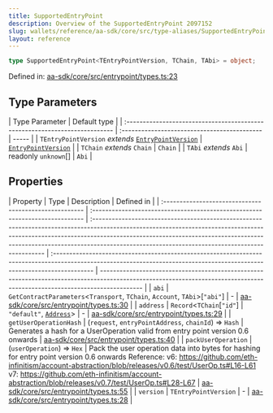 ```yaml
---
title: SupportedEntryPoint
description: Overview of the SupportedEntryPoint 2097152
slug: wallets/reference/aa-sdk/core/src/type-aliases/SupportedEntryPoint
layout: reference
---
```


```ts
type SupportedEntryPoint<TEntryPointVersion, TChain, TAbi> = object;
```

Defined in: [aa-sdk/core/src/entrypoint/types.ts:23](https://github.com/alchemyplatform/aa-sdk/blob/923a52171f7246172caf350853843e6680197da9/aa-sdk/core/src/entrypoint/types.ts#L23)

## Type Parameters

| Type Parameter                                                              | Default type                                 |
| :-------------------------------------------------------------------------- | :------------------------------------------- | ----- |
| `TEntryPointVersion` _extends_ [`EntryPointVersion`](EntryPointVersion.mdx) | [`EntryPointVersion`](EntryPointVersion.mdx) |
| `TChain` _extends_ `Chain`                                                  | `Chain`                                      |
| `TAbi` _extends_ `Abi`                                                      | readonly `unknown`\[]                        | `Abi` |

## Properties

| Property                                               | Type                                                                         | Description                                                                                                                                                                                                                                                                                                | Defined in                                                                                                                                                                |
| :----------------------------------------------------- | :--------------------------------------------------------------------------- | :--------------------------------------------------------------------------------------------------------------------------------------------------------------------------------------------------------------------------------------------------------------------------------------------------------- | :------------------------------------------------------------------------------------------------------------------------------------------------------------------------ | ------------------------------------------------------------------------------------------------------------------------------------------------------------------------- |
| <a id="abi" /> `abi`                                   | `GetContractParameters`\<`Transport`, `TChain`, `Account`, `TAbi`>\[`"abi"`] | -                                                                                                                                                                                                                                                                                                          | [aa-sdk/core/src/entrypoint/types.ts:30](https://github.com/alchemyplatform/aa-sdk/blob/923a52171f7246172caf350853843e6680197da9/aa-sdk/core/src/entrypoint/types.ts#L30) |
| <a id="address" /> `address`                           | `Record`\<`TChain`\[`"id"`]                                                  | `"default"`, [`Address`](Address.mdx)>                                                                                                                                                                                                                                                                     | -                                                                                                                                                                         | [aa-sdk/core/src/entrypoint/types.ts:29](https://github.com/alchemyplatform/aa-sdk/blob/923a52171f7246172caf350853843e6680197da9/aa-sdk/core/src/entrypoint/types.ts#L29) |
| <a id="getuseroperationhash" /> `getUserOperationHash` | (`request`, `entryPointAddress`, `chainId`) => `Hash`                        | Generates a hash for a UserOperation valid from entry point version 0.6 onwards                                                                                                                                                                                                                            | [aa-sdk/core/src/entrypoint/types.ts:40](https://github.com/alchemyplatform/aa-sdk/blob/923a52171f7246172caf350853843e6680197da9/aa-sdk/core/src/entrypoint/types.ts#L40) |
| <a id="packuseroperation" /> `packUserOperation`       | (`userOperation`) => `Hex`                                                   | Pack the user operation data into bytes for hashing for entry point version 0.6 onwards Reference: v6: https://github.com/eth-infinitism/account-abstraction/blob/releases/v0.6/test/UserOp.ts#L16-L61 v7: https://github.com/eth-infinitism/account-abstraction/blob/releases/v0.7/test/UserOp.ts#L28-L67 | [aa-sdk/core/src/entrypoint/types.ts:55](https://github.com/alchemyplatform/aa-sdk/blob/923a52171f7246172caf350853843e6680197da9/aa-sdk/core/src/entrypoint/types.ts#L55) |
| <a id="version" /> `version`                           | `TEntryPointVersion`                                                         | -                                                                                                                                                                                                                                                                                                          | [aa-sdk/core/src/entrypoint/types.ts:28](https://github.com/alchemyplatform/aa-sdk/blob/923a52171f7246172caf350853843e6680197da9/aa-sdk/core/src/entrypoint/types.ts#L28) |
